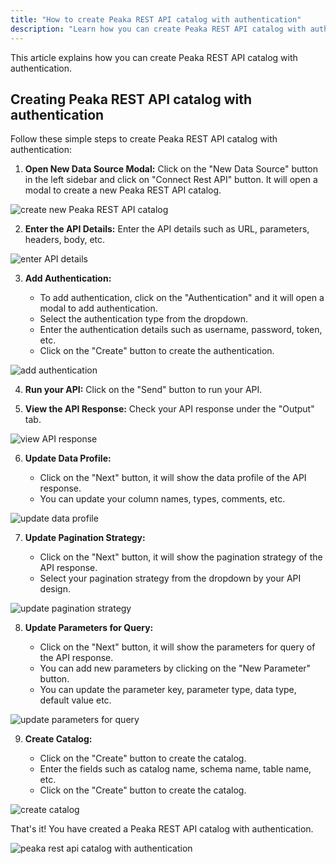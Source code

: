 ```yaml
---
title: "How to create Peaka REST API catalog with authentication"
description: "Learn how you can create Peaka REST API catalog with authentication"
---
```


This article explains how you can create Peaka REST API catalog with authentication.

## Creating Peaka REST API catalog with authentication

Follow these simple steps to create Peaka REST API catalog with authentication:

1. **Open New Data Source Modal:**
   Click on the "New Data Source" button in the left sidebar and click on "Connect Rest API" button. It will open a modal to create a new Peaka REST API catalog.

<img
  src="https://cdn.peaka.com/how-to-guides/how-create-peaka-rest-api-catalog-with-authentication-1.png"
  alt="create new Peaka REST API catalog"
/>

2. **Enter the API Details:**
   Enter the API details such as URL, parameters, headers, body, etc.

<img
  src="https://cdn.peaka.com/how-to-guides/how-create-peaka-rest-api-catalog-with-authentication-2.png"
  alt="enter API details"
/>

3. **Add Authentication:**

   - To add authentication, click on the "Authentication" and it will open a modal to add authentication.
   - Select the authentication type from the dropdown.
   - Enter the authentication details such as username, password, token, etc.
   - Click on the "Create" button to create the authentication.

<img
  src="https://cdn.peaka.com/how-to-guides/how-create-peaka-rest-api-catalog-with-authentication-3.png"
  alt="add authentication"
/>

4. **Run your API:**
   Click on the "Send" button to run your API.

5. **View the API Response:**
   Check your API response under the "Output" tab.

<img
  src="https://cdn.peaka.com/how-to-guides/how-create-peaka-rest-api-catalog-with-authentication-4.png"
  alt="view API response"
/>

6. **Update Data Profile:**

   - Click on the "Next" button, it will show the data profile of the API response.
   - You can update your column names, types, comments, etc.

<img
  src="https://cdn.peaka.com/how-to-guides/how-create-peaka-rest-api-catalog-with-authentication-5.png"
  alt="update data profile"
/>

7. **Update Pagination Strategy:**

   - Click on the "Next" button, it will show the pagination strategy of the API response.
   - Select your pagination strategy from the dropdown by your API design.

<img
  src="https://cdn.peaka.com/how-to-guides/how-create-peaka-rest-api-catalog-with-authentication-6.png"
  alt="update pagination strategy"
/>

8. **Update Parameters for Query:**

   - Click on the "Next" button, it will show the parameters for query of the API response.
   - You can add new parameters by clicking on the "New Parameter" button.
   - You can update the parameter key, parameter type, data type, default value etc.

<img
  src="https://cdn.peaka.com/how-to-guides/how-create-peaka-rest-api-catalog-with-authentication-8.png"
  alt="update parameters for query"
/>

9. **Create Catalog:**

   - Click on the "Create" button to create the catalog.
   - Enter the fields such as catalog name, schema name, table name, etc.
   - Click on the "Create" button to create the catalog.

<img
  src="https://cdn.peaka.com/how-to-guides/how-create-peaka-rest-api-catalog-with-authentication-9.png"
  alt="create catalog"
/>

That's it! You have created a Peaka REST API catalog with authentication.

<img
  src="https://cdn.peaka.com/how-to-guides/how-create-peaka-rest-api-catalog-with-authentication-10.png"
  alt="peaka rest api catalog with authentication"
/>
